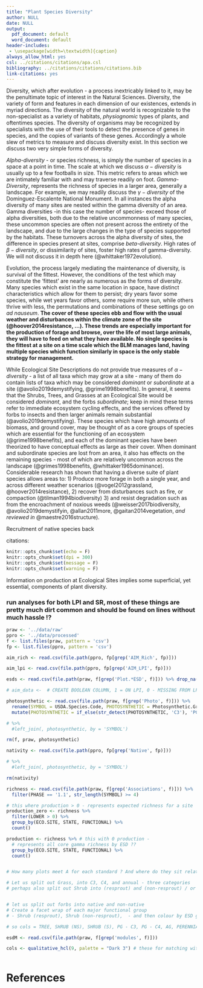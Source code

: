 ```yaml
---
title: "Plant Species Diversity"
author: NULL
date: NULL
output:
  pdf_document: default
  word_document: default
header-includes:
 - \usepackage[width=\textwidth]{caption}
always_allow_html: yes
csl: ../citations/citations/apa.csl
bibliography: ../citations/citations/citations.bib
link-citations: yes
---
```


Diversity, which after evolution - a process inextricably linked to it, may be the penultimate topic of interest in the Natural Sciences. Diversity, the variety of form and features in each dimension of our existences, extends in myriad directions. The diversity of the natural world is recognizable to the non-specialist as a variety of habitats, *physiognomic* types of plants, and oftentimes species. The diversity of organisms may be recognized by specialists with the use of their tools to detect the presence of genes in species, and the copies of variants of these genes. Accordingly a whole slew of metrics to measure and discuss diversity exist. In this section we discuss two very simple forms of diversity.

*Alpha-diversity* - or species richness, is simply the number of species in a space at a point in time. The scale at which we discuss $\alpha  -diversity$ is usually up to a few footballs in size. This metric refers to areas which we are intimately familiar with and may traverse readily on foot. *Gamma-Diversity*, represents the richness of species in a larger area, generally a landscape. For example, we may readily discuss the $\gamma-diversity$ of the Dominguez-Escalente National Monument. In all instances the alpha diversity of many sites are nested within the gamma diversity of an area. Gamma diversities -in this case the number of species- exceed those of alpha diversities, both due to the relative uncommonness of many species, these uncommon species are often not present across the entirety of the landscape, and due to the large changes in the type of species supported by the habitats. These turnovers across the alpha diversity of sites, the difference in species present at sites, comprise *beta-diversity*. High rates of $\beta-diversity$, or dissimilarity of sites, foster high rates of gamma-diversity. We will not discuss it in depth here (@whittaker1972evolution).

Evolution, the process largely mediating the maintenance of diversity, is survival of the fittest. However, the conditions of the test which may constitute the 'fittest' are nearly as numerous as the forms of diversity. Many species which exist in the same location in space, have distinct characteristics which allow for them to persist; dry years favor some species, while wet years favor others, some require more sun, while others thrive with less, the permutations and combinations of these settings go on *ad nauseum*. **The cover of these species ebb and flow with the usual weather and disturbances within the climate zone of the site (@hoover2014resistance, ...). These trends are especially important for the production of forage and browse, over the life of most large animals, they will have to feed on what they have available. No single species is the fittest at a site on a time scale which the BLM manages land, having multiple species which function similarly in space is the only stable strategy for management. **

While Ecological Site Descriptions do not provide true measures of $\alpha-diversity$ - a list of all taxa which may grow at a site - many of them do contain lists of taxa which may be considered *dominant* or *subordinate* at a site (@avolio2019demystifying, @grime1998benefits). In general, it seems that the Shrubs, Trees, and Grasses at an Ecological Site would be considered *dominant*, and the forbs *subordinate*; keep in mind these terms refer to immediate ecosystem cycling effects, and the services offered by forbs to insects and then larger animals remain substantial (@avolio2019demystifying). These species which have high amounts of biomass, and ground cover, may be thought of as a core groups of species which are essential for the functioning of an ecosystem (@grime1998benefits), and each of the dominant species have been theorized to have conceptual effects as large as their cover. When dominant and subordinate species are lost from an area, it also has effects on the remaining species - most of which are relatively uncommon across the landscape (@grimes1998benefits, @whittaker1965dominance). Considerable research has shown that having a diverse suite of plant species allows areas to: 1) Produce more forage in both a single year, and across different weather scenarios (@vogel2012grassland, @hoover2014resistance), 2) recover from disturbances such as fire, or compaction (@tilman1994biodiversity) 3) and resist degradation such as from the encroachment of noxious weeds (@weisser2017biodiversity, @avolio2019demystifyin, @allan2011more, @gaitan2014vegetation, *and reviewed in* @maestre2016structure). 


Recruitment of native species back 


citations: 

```r
knitr::opts_chunk$set(echo = F)
knitr::opts_chunk$set(dpi = 300) 
knitr::opts_chunk$set(message = F)
knitr::opts_chunk$set(warning = F)
```

Information on production at Ecological Sites implies some superficial, yet essential, components of plant diversity. 

### run analyses for both LPI and SR, most of these things are pretty much dirt common and should be found on lines without much hassle !?

```r
praw <- '../data/raw'
ppro <- '../data/processed'
f <- list.files(praw, pattern = 'csv')
fp <- list.files(ppro, pattern = 'csv')
```

```r

aim_rich <- read.csv(file.path(ppro, fp[grep('AIM_Rich', fp)]))

aim_lpi <- read.csv(file.path(ppro, fp[grep('AIM_LPI', fp)]))

esds <- read.csv(file.path(praw, f[grep('Plot.*ESD', f)])) %>% drop_na()

# aim_data <-  # CREATE BOOLEAN COLUMN, 1 = ON LPI, 0 - MISSING FROM LPI - 

```

```r

photosynthetic <- read.csv(file.path(praw, f[grep('Photo', f)])) %>% 
  rename(SYMBOL = USDA.Species.Code, PHOTOSYNTHETIC = Photosynthetic.Group) %>% 
  mutate(PHOTOSYNTHETIC = if_else(str_detect(PHOTOSYNTHETIC, 'C3'), 'PG-C3', 'PG-C4' )) 

# %>%  
  #left_join(, photosynthetic, by = 'SYMBOL')

rm(f, praw, photosynthetic)
```

```r

nativity <- read.csv(file.path(ppro, fp[grep('Native', fp)]))

# %>%  
  #left_join(, photosynthetic, by = 'SYMBOL')

rm(nativity)
```


```r

richness <- read.csv(file.path(praw, f[grep('Associations', f)])) %>% 
  filter(PHASE == '1.1', str_length(SYMBOL) >= 4)  

# this where production > 0 - represents expected richness for a site
production_zero <- richness %>% 
  filter(LOWER > 0) %>% 
  group_by(ECO.SITE, STATE, FUNCTIONAL) %>% 
  count()   

production <- richness %>% # this with 0 production - 
  # represents all core gamma richness by ESD ??
  group_by(ECO.SITE, STATE, FUNCTIONAL) %>% 
  count()


# How many plots meet A for each standard ? And where do they sit relative to B ?

# Let us split out Grass, into C3, C4, and annual - three categories
# perhaps also split out Shrub into (resprout) and (non-resprout) / or narrow leaf / broadleaf


# let us split out forbs into native and non-native
# Create a facet wrap of each major functional group
# - Shrub (resprout), Shrub (non-resprout),  - and then colour by ESD group.

# so cols = TREE, SHRUB (NS), SHRUB (S), PG - C3, PG - C4, AG, PERENNIAL FORB, ANNUAL FORB,   

```


```r

esdM <- read.csv(file.path(praw, f[grep('modules', f)]))

```


```r

cols <- qualitative_hcl(9, palette = "Dark 3") # these for matching with the species diversity. 

```


```r

```



# References


